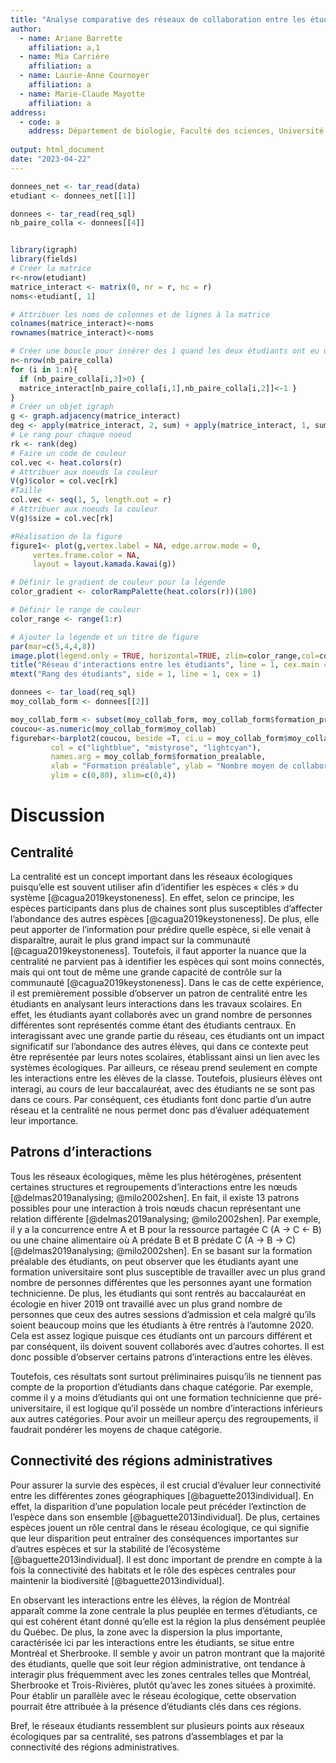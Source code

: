 ```yaml
---
title: "Analyse comparative des réseaux de collaboration entre les étudiants du cours BIO500 et les réseaux écologiques"
author:
  - name: Ariane Barrette
    affiliation: a,1
  - name: Mia Carrière
    affiliation: a
  - name: Laurie-Anne Cournoyer
    affiliation: a
  - name: Marie-Claude Mayotte
    affiliation: a
address:
  - code: a
    address: Département de biologie, Faculté des sciences, Université de Sherbrooke, Sherbrooke, Québec, J1K 2R1 
    
output: html_document
date: "2023-04-22"
---
```


```r
donnees_net <- tar_read(data)
etudiant <- donnees_net[[1]]

donnees <- tar_read(req_sql)
nb_paire_colla <- donnees[[4]]


library(igraph)
library(fields)
# Créer la matrice
r<-nrow(etudiant)
matrice_interact <- matrix(0, nr = r, nc = r)
noms<-etudiant[, 1]

# Attribuer les noms de colonnes et de lignes à la matrice
colnames(matrice_interact)<-noms
rownames(matrice_interact)<-noms

# Créer une boucle pour insérer des 1 quand les deux étudiants ont eu une interaction
n<-nrow(nb_paire_colla)
for (i in 1:n){
  if (nb_paire_colla[i,3]>0) {
  matrice_interact[nb_paire_colla[i,1],nb_paire_colla[i,2]]<-1 }
}  
# Créer un objet igraph
g <- graph.adjacency(matrice_interact)
deg <- apply(matrice_interact, 2, sum) + apply(matrice_interact, 1, sum)
# Le rang pour chaque noeud
rk <- rank(deg)
# Faire un code de couleur
col.vec <- heat.colors(r)
# Attribuer aux noeuds la couleur
V(g)$color = col.vec[rk]
#Taille
col.vec <- seq(1, 5, length.out = r)
# Attribuer aux noeuds la couleur
V(g)$size = col.vec[rk]

#Réalisation de la figure
figure1<- plot(g,vertex.label = NA, edge.arrow.mode = 0,
     vertex.frame.color = NA,
     layout = layout.kamada.kawai(g))

# Définir le gradient de couleur pour la légende
color_gradient <- colorRampPalette(heat.colors(r))(100)

# Définir le range de couleur
color_range <- range(1:r)

# Ajouter la légende et un titre de figure
par(mar=c(5,4,4,8))
image.plot(legend.only = TRUE, horizontal=TRUE, zlim=color_range,col=color_gradient)
title("Réseau d'interactions entre les étudiants", line = 1, cex.main = 1.2)
mtext("Rang des étudiants", side = 1, line = 1, cex = 1)
```



```r
donnees <- tar_load(req_sql)
moy_collab_form <- donnees[[2]]

moy_collab_form <- subset(moy_collab_form, moy_collab_form$formation_prealable != "NA")
coucou<-as.numeric(moy_collab_form$moy_collab)
figurebar<-barplot2(coucou, beside =T, ci.u = moy_collab_form$moy_collab + moy_collab_form$ecart_type, ci.l = moy_collab_form$moy_collab - moy_collab_form$ecart_type, plot.ci = T, 
         col = c("lightblue", "mistyrose", "lightcyan"), 
         names.arg = moy_collab_form$formation_prealable, 
         xlab = "Formation préalable", ylab = "Nombre moyen de collaborations",
         ylim = c(0,80), xlim=c(0,4))

```


# Discussion

## Centralité
La centralité est un concept important dans les réseaux écologiques puisqu’elle est souvent utiliser afin d’identifier les espèces « clés » du système [@cagua2019keystoneness].  En effet, selon ce principe, les espèces participants dans plus de chaines sont plus susceptibles d’affecter l’abondance des autres espèces [@cagua2019keystoneness]. De plus, elle peut apporter de l’information pour prédire quelle espèce, si elle venait à disparaître, aurait le plus grand impact sur la communauté [@cagua2019keystoneness]. Toutefois, il faut apporter la nuance que la centralité ne parvient pas à identifier les espèces qui sont moins connectés, mais qui ont tout de même une grande capacité de contrôle sur la communauté [@cagua2019keystoneness]. Dans le cas de cette expérience, il est premièrement possible d’observer un patron de centralité entre les étudiants en analysant leurs interactions dans les travaux scolaires. En effet, les étudiants ayant collaborés avec un grand nombre de personnes différentes sont représentés comme étant des étudiants centraux. En interagissant avec une grande partie du réseau, ces étudiants ont un impact significatif sur l'abondance des autres élèves, qui dans ce contexte peut être représentée par leurs notes scolaires, établissant ainsi un lien avec les systèmes écologiques. 
Par ailleurs, ce réseau prend seulement en compte les interactions entre les élèves de la classe. Toutefois, plusieurs élèves ont interagi, au cours de leur baccalauréat, avec des étudiants ne se sont pas dans ce cours. Par conséquent, ces étudiants font donc partie d’un autre réseau et la centralité ne nous permet donc pas d’évaluer adéquatement leur importance. 

## Patrons d’interactions
Tous les réseaux écologiques, même les plus hétérogènes, présentent certaines structures et regroupements d’interactions entre les nœuds  [@delmas2019analysing; @milo2002shen]. En fait, il existe 13 patrons possibles pour une interaction à trois nœuds chacun représentant une relation différente  [@delmas2019analysing; @milo2002shen]. Par exemple, il y a la concurrence entre A et B pour la ressource partagée C (A -> C <- B) ou une chaine alimentaire où A prédate B et B prédate C (A -> B -> C) [@delmas2019analysing; @milo2002shen]. En se basant sur la formation préalable des étudiants, on peut observer que les étudiants ayant une formation universitaire sont plus susceptible de travailler avec un plus grand nombre de personnes différentes que les personnes ayant une formation technicienne. De plus, les étudiants qui sont rentrés au baccalauréat en écologie en hiver 2019 ont travaillé avec un plus grand nombre de personnes que ceux des autres sessions d’admission et cela malgré qu’ils soient beaucoup moins que les étudiants à être rentrés à l’automne 2020. Cela est assez logique puisque ces étudiants ont un parcours différent et par conséquent, ils doivent souvent collaborés avec d’autres cohortes. Il est donc possible d’observer certains patrons d’interactions entre les élèves.  

Toutefois, ces résultats sont surtout préliminaires puisqu’ils ne tiennent pas compte de la proportion d’étudiants dans chaque catégorie. Par exemple, comme il y a moins d’étudiants qui ont une formation technicienne que pré-universitaire, il est logique qu’il possède un nombre d’interactions inférieurs aux autres catégories. Pour avoir un meilleur aperçu des regroupements, il faudrait pondérer les moyens de chaque catégorie. 

## Connectivité des régions administratives
 Pour assurer la survie des espèces, il est crucial d'évaluer leur connectivité entre les différentes zones géographiques [@baguette2013individual]. En effet, la disparition d'une population locale peut précéder l'extinction de l'espèce dans son ensemble [@baguette2013individual]. De plus, certaines espèces jouent un rôle central dans le réseau écologique, ce qui signifie que leur disparition peut entraîner des conséquences importantes sur d'autres espèces et sur la stabilité de l'écosystème [@baguette2013individual]. Il est donc important de prendre en compte à la fois la connectivité des habitats et le rôle des espèces centrales pour maintenir la biodiversité [@baguette2013individual].

En observant les interactions entre les élèves, la région de Montréal apparaît comme la zone centrale la plus peuplée en termes d'étudiants, ce qui est cohérent étant donné qu'elle est la région la plus densément peuplée du Québec. De plus, la zone avec la dispersion la plus importante, caractérisée ici par les interactions entre les étudiants, se situe entre Montréal et Sherbrooke. Il semble y avoir un patron montrant que la majorité des étudiants, quelle que soit leur région administrative, ont tendance à interagir plus fréquemment avec les zones centrales telles que Montréal, Sherbrooke et Trois-Rivières, plutôt qu'avec les zones situées à proximité. Pour établir un parallèle avec le réseau écologique, cette observation pourrait être attribuée à la présence d'étudiants clés dans ces régions. 

Bref, le réseaux étudiants ressemblent sur plusieurs points aux réseaux écologiques par sa centralité, ses patrons d’assemblages et par la connectivité des régions administratives. 